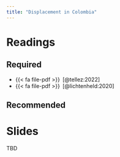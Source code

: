 ```yaml
---
title: "Displacement in Colombia"
---
```


# Readings


## Required


- {{< fa file-pdf >}}&ensp;[@tellez:2022]
- {{< fa file-pdf >}}&ensp;[@lichtenheld:2020]


## Recommended


# Slides

TBD
<!-- * [Tuesday slides here](https://www.dropbox.com/scl/fi/tqemnrfmv1bqjsjjg9rxn/06-colombia-I.pdf?rlkey=c1c1qe7hj2e8qn6e8ks0n0gfc&dl=0) -->
<!-- * [Thursday slides here](https://www.dropbox.com/scl/fi/o5j18zs2s6078rlshbued/06-colombia-II.pdf?rlkey=7drehec8osflmg6j9j7osn25s&dl=0) -->


